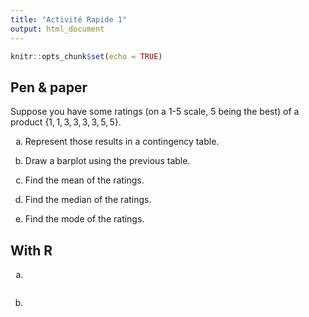 ```yaml
---
title: "Activité Rapide 1"
output: html_document
---
```


```r
knitr::opts_chunk$set(echo = TRUE)
```

## Pen & paper

Suppose you have some ratings (on a 1-5 scale, 5 being the best) of a product $\{1, 1, 3, 3, 3, 3, 5, 5 \}$.

a) Represent those results in a contingency table.

b) Draw a barplot using the previous table.

c) Find the mean of the ratings.

d) Find the median of the ratings.

e) Find the mode of the ratings.


## With R

a) 

```r

```

b)

```r

```

